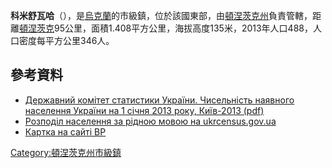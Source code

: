 {{no footnotes|time=2015-09-15T00:12:03+00:00}}
{{coord|48|38|37|N|37|27|16|E|scale:100000|display=title}}

'''科米舒瓦哈'''（{{lang-uk|Комишуваха}}），是[[烏克蘭|烏克蘭]]的市級鎮，位於該國東部，由[[頓涅茨克州|頓涅茨克州]]負責管轄，距離[[頓涅茨克|頓涅茨克]]95公里，面積1.408平方公里，海拔高度135米，2013年人口488，人口密度每平方公里346人。

==參考資料==
*[http://www.ukrstat.gov.ua/druk/publicat/kat_u/2013/sb/06_13/sb_nnas_2012.zip Державний комітет статистики України. Чисельність наявного населення України на 1 січня 2013 року, Київ-2013 (pdf)]
*[http://database.ukrcensus.gov.ua/MULT/Database/Census/databasetree_uk.asp Розподіл населення за рідною мовою на ukrcensus.gov.ua]
* [http://w1.c1.rada.gov.ua/pls/z7503/A005?rdat1=03.04.2014&rf7571=8469 Картка на сайті ВР]

{{DEFAULTSORT:Комишуваха}}
[[Category:頓涅茨克州市級鎮|Category:頓涅茨克州市級鎮]]


{{Donetsk-geo-stub}}